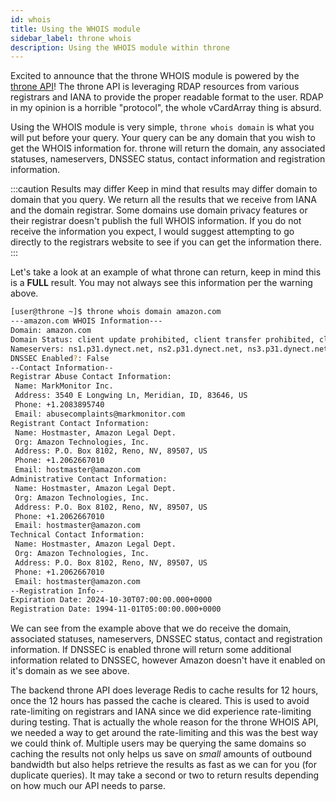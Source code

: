 ```yaml
---
id: whois
title: Using the WHOIS module
sidebar_label: throne whois
description: Using the WHOIS module within throne
---
```


Excited to announce that the throne WHOIS module is powered by the [throne API](/docs/api)! The throne API is leveraging RDAP resources from various registrars and IANA to provide the proper readable format to the user. RDAP in my opinion is a horrible "protocol", the whole vCardArray thing is absurd.

Using the WHOIS module is very simple, `throne whois domain` is what you will put before your query. Your query can be any domain that you wish to get the WHOIS information for. throne will return the domain, any associated statuses, nameservers, DNSSEC status, contact information and registration information.

:::caution Results may differ
Keep in mind that results may differ domain to domain that you query. We return all the results that we receive from IANA and the domain registrar. Some domains use domain privacy features or their registrar doesn't publish the full WHOIS information. If you do not receive the information you expect, I would suggest attempting to go directly to the registrars website to see if you can get the information there.
:::

Let's take a look at an example of what throne can return, keep in mind this is a **FULL** result. You may not always see this information per the warning above.

```bash title="Example - WHOIS"
[user@throne ~]$ throne whois domain amazon.com
---amazon.com WHOIS Information---
Domain: amazon.com
Domain Status: client update prohibited, client transfer prohibited, client delete prohibited, server update prohibited, server transfer prohibited, server delete prohibited
Nameservers: ns1.p31.dynect.net, ns2.p31.dynect.net, ns3.p31.dynect.net, ns4.p31.dynect.net, pdns1.ultradns.net, pdns6.ultradns.co.uk
DNSSEC Enabled?: False
--Contact Information--
Registrar Abuse Contact Information:
 Name: MarkMonitor Inc.
 Address: 3540 E Longwing Ln, Meridian, ID, 83646, US
 Phone: +1.2083895740
 Email: abusecomplaints@markmonitor.com
Registrant Contact Information:
 Name: Hostmaster, Amazon Legal Dept.
 Org: Amazon Technologies, Inc.
 Address: P.O. Box 8102, Reno, NV, 89507, US
 Phone: +1.2062667010
 Email: hostmaster@amazon.com
Administrative Contact Information:
 Name: Hostmaster, Amazon Legal Dept.
 Org: Amazon Technologies, Inc.
 Address: P.O. Box 8102, Reno, NV, 89507, US
 Phone: +1.2062667010
 Email: hostmaster@amazon.com
Technical Contact Information:
 Name: Hostmaster, Amazon Legal Dept.
 Org: Amazon Technologies, Inc.
 Address: P.O. Box 8102, Reno, NV, 89507, US
 Phone: +1.2062667010
 Email: hostmaster@amazon.com
--Registration Info--
Expiration Date: 2024-10-30T07:00:00.000+0000
Registration Date: 1994-11-01T05:00:00.000+0000
```

We can see from the example above that we do receive the domain, associated statuses, nameservers, DNSSEC status, contact and registration information. If DNSSEC is enabled throne will return some additional information related to DNSSEC, however Amazon doesn't have it enabled on it's domain as we see above.

The backend throne API does leverage Redis to cache results for 12 hours, once the 12 hours has passed the cache is cleared. This is used to avoid rate-limiting on registrars and IANA since we did experience rate-limiting during testing. That is actually the whole reason for the throne WHOIS API, we needed a way to get around the rate-limiting and this was the best way we could think of. Multiple users may be querying the same domains so caching the results not only helps us save on *small* amounts of outbound bandwidth but also helps retrieve the results as fast as we can for you (for duplicate queries). It may take a second or two to return results depending on how much our API needs to parse.